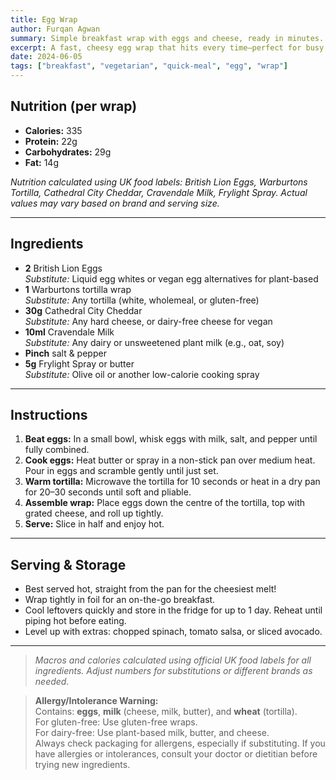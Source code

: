 ```yaml
---
title: Egg Wrap
author: Furqan Agwan
summary: Simple breakfast wrap with eggs and cheese, ready in minutes.
excerpt: A fast, cheesy egg wrap that hits every time—perfect for busy mornings and high on comfort.
date: 2024-06-05
tags: ["breakfast", "vegetarian", "quick-meal", "egg", "wrap"]
---
```


## Nutrition (per wrap)

- **Calories:** 335
- **Protein:** 22g
- **Carbohydrates:** 29g
- **Fat:** 14g

_Nutrition calculated using UK food labels: British Lion Eggs, Warburtons Tortilla, Cathedral City Cheddar, Cravendale Milk, Frylight Spray. Actual values may vary based on brand and serving size._

---

## Ingredients

- **2** British Lion Eggs  
  _Substitute:_ Liquid egg whites or vegan egg alternatives for plant-based
- **1** Warburtons tortilla wrap  
  _Substitute:_ Any tortilla (white, wholemeal, or gluten-free)
- **30g** Cathedral City Cheddar  
  _Substitute:_ Any hard cheese, or dairy-free cheese for vegan
- **10ml** Cravendale Milk  
  _Substitute:_ Any dairy or unsweetened plant milk (e.g., oat, soy)
- **Pinch** salt & pepper
- **5g** Frylight Spray or butter  
  _Substitute:_ Olive oil or another low-calorie cooking spray

---

## Instructions

1. **Beat eggs:** In a small bowl, whisk eggs with milk, salt, and pepper until fully combined.
2. **Cook eggs:** Heat butter or spray in a non-stick pan over medium heat. Pour in eggs and scramble gently until just set.
3. **Warm tortilla:** Microwave the tortilla for 10 seconds or heat in a dry pan for 20–30 seconds until soft and pliable.
4. **Assemble wrap:** Place eggs down the centre of the tortilla, top with grated cheese, and roll up tightly.
5. **Serve:** Slice in half and enjoy hot.

---

## Serving & Storage

- Best served hot, straight from the pan for the cheesiest melt!
- Wrap tightly in foil for an on-the-go breakfast.
- Cool leftovers quickly and store in the fridge for up to 1 day. Reheat until piping hot before eating.
- Level up with extras: chopped spinach, tomato salsa, or sliced avocado.

---

> _Macros and calories calculated using official UK food labels for all ingredients. Adjust numbers for substitutions or different brands as needed._

> **Allergy/Intolerance Warning:**  
> Contains: **eggs**, **milk** (cheese, milk, butter), and **wheat** (tortilla).  
> For gluten-free: Use gluten-free wraps.  
> For dairy-free: Use plant-based milk, butter, and cheese.  
> Always check packaging for allergens, especially if substituting. If you have allergies or intolerances, consult your doctor or dietitian before trying new ingredients.
